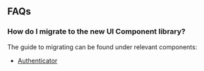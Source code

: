 ## FAQs

### How do I migrate to the new UI Component library?

The guide to migrating can be found under relevant components:

* [Authenticator](/ui/auth/authenticator.md#migration)